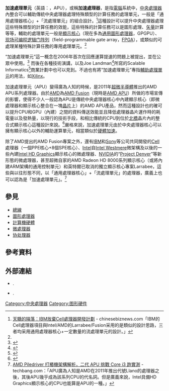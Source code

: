 {{noteTA
|G1=IT
}}
'''加速處理單元'''（英語：{{lang|en|Accelerated Processing Unit}}，APU），或稱'''加速處理器'''，是指[[電腦|電腦]]系統中，[[中央處理器|中央處理器]]內整合可以輔助傳統中央處理器處理特殊類型的計算任務的處理單元，一般是「通用處理器核心」+「流處理單元」的組合設計。<ref>[http://www.chinesebiznews.com/index.php/component/content/article/42-gszx/8495-ibmcell.html 天驕的隕落：IBM放棄Cell處理器開發計劃] {{Wayback|url=http://www.chinesebiznews.com/index.php/component/content/article/42-gszx/8495-ibmcell.html |date=20121116075248 }} - chinesebiznews.com「IBM的Cell處理器項目與Intel/AMD的Larrabee/Fusion采用的是類似的設計思路，三者均采用通用處理器核心+一定數量的流處理單元的設計。」</ref>這種設計可以提升中央處理器處理這些特殊類型的計算任務的效能，這些特殊的計算任務可以是圖形處理、[[矢量|矢量]]計算等等，輔助的處理單元一般是[[顯示核心|顯示核心]]（現在多為[[通用圖形處理器|通用圖形處理器]]，GPGPU）、[[现场可编程逻辑门阵列|现场可编程逻辑门阵列]]（field-programmable gate array，[[FPGA|FPGA]]），或類似的可處理某種特殊計算任務的專用處理單元。<ref name="techbang"/>

“加速處理單元”這一概念在2006年首次在回應運算提速的問題上被提出，並在公眾中使用。<ref>{{cite web | publisher = Scalability | url = http://scalability.org/?p=90 | title = Accelerator Processor Units (APUs) for non-scientific applications | accessdate = 23 November 2011 | archive-date = 2011-12-20 | archive-url = https://web.archive.org/web/20111220050446/http://scalability.org/?p=90 | dead-url = no }}</ref> 而後在各種技術演講，以及Joe Landman<ref>{{Cite web |url=http://scalability.org/?page_id=96 |title=存档副本 |accessdate=2012-07-18 |archive-date=2012-10-23 |archive-url=https://web.archive.org/web/20121023014248/http://scalability.org/?page_id=96 |dead-url=no }}</ref>所寫的Scalable Informatics<ref>{{Cite web |url=http://scalableinformatics.com/ |title=存档副本 |access-date=2012-07-18 |archive-url=https://web.archive.org/web/20120721135350/http://scalableinformatics.com/ |archive-date=2012-07-21 |dead-url=yes }}</ref>商業計劃中也可以見到。不過也有將“加速處理單元”專指[[輔助處理器|輔助處理單元]]的用法，如[[Xilinx|Xilinx]]。

加速處理單元（APU）變得廣為人知的時候，是2011年[[超微半導體|超微半導體]]推出的AMD APU系列處理器。由於[[AMD|AMD]]為[[AMD_Fusion|AMD Fusion]]（現時是[[AMD_APU|AMD APU]]）所做的市場宣傳的影響，使得不少人一般認為APU是傳統中央處理器核心中內建顯示核心（即微處理器和顯示核心整合在一塊[[晶片|晶片]]上）的AMD APU產品，然而這種設計也的確可以提升CPU和GPU（內建）之間的資料傳送效能並且降低處理器晶片運作時的耗電量以及發熱量，以現行的技術手段，和相比傳統的CPU到位於[[北橋|北橋]]晶片內的整合式顯示核心這種設計來說。<ref>{{Citation | date =2012-05-03| url = http://blog.netflowdevelopments.com/2012/05/03/what-is-an-apu/ | title = Net flow developments | contribution = What is an APU? | type = World Wide Web log entry | access-date = 2012-07-18 | archive-url = https://web.archive.org/web/20120702014224/http://blog.netflowdevelopments.com/2012/05/03/what-is-an-apu/ | archive-date = 2012-07-02 | dead-url = yes }}</ref>嚴格來說，加速處理單元由於中央處理器核心可以擁有顯示核心以外的輔助運算單元，相當類似於[[硬體加速|硬體加速]]。

除了AMD提出的AMD Fusion專案之外，還有[[IBM|IBM]]和[[Sony|Sony]]等公司共同開發的[[Cell|Cell]]處理器（一個PPE核心+8個SPE核心）、[[Intel|Intel]]自[[Intel_Westmere|Intel Westmere]]微架構及以後的一些內建[[Intel_HD_Graphics|Intel HD Graphics]]顯示核心的微處理器、[[NVIDIA|NVIDIA]]的“[[Project_Denver|Project Denver]]”等新形態的微處理器，甚至超微自家的AMD Radeon HD 8000系列顯示核心（或將內建ARM架構的通用控制單元）和英特爾已取消的獨立顯示核心專案Larrabee，這些與以往形態不同，以「通用處理器核心」+「流處理單元」的處理器，廣義上也可以認為是「加速處理單元」。<ref name="techbang">[http://www.techbang.com/posts/11603-piledriver-possessed-second-generation-apu-challenges-core-i3-king-99-computer-special-reports-1 AMD Piledriver 打樁機架構解析，二代 APU 挑戰 Core i3 跑實測] {{Wayback|url=http://www.techbang.com/posts/11603-piledriver-possessed-second-generation-apu-challenges-core-i3-king-99-computer-special-reports-1 |date=20130121164946 }} - techbang.com：「APU廣為人知是AMD在2011年推出代號Llano的處理器之後，其後APU幾乎成為該系列CPU的代名詞。但是廣義來說，Intel具備HD Graphics顯示核心的CPU也能算是APU的一種。」</ref>

== 參見 ==
* [[總線|總線]]
* [[圖形處理器|圖形處理器]]
* [[計算機硬體|計算機硬體]]
* [[微處理器|微處理器]]
* [[协处理器|协处理器]]

== 參考資料 ==
{{reflist}}

== 外部連結 ==
* {{Citation |url=http://sites.amd.com/us/fusion/apu/Pages/fusion.aspx |publisher=AMD |title=APU Fusion |deadurl=yes |archiveurl=https://web.archive.org/web/20101125210127/http://sites.amd.com/us/fusion/apu/pages/fusion.aspx |archivedate=2010-11-25 |accessdate=2012-07-18 }}.
* {{Citation | url = http://www.newelectronics.co.uk/electronics-news/accelerated-processing-unit/30771/ | publisher = New electronics | place = UK | title = Accelerated processing unit | type = news | accessdate = 2012-07-18 | archive-date = 2012-03-30 | archive-url = https://web.archive.org/web/20120330131920/http://www.newelectronics.co.uk/electronics-news/accelerated-processing-unit/30771/ | dead-url = yes }}.

[[Category:中央處理器|Category:中央處理器]]
[[Category:图形硬件|Category:图形硬件]]